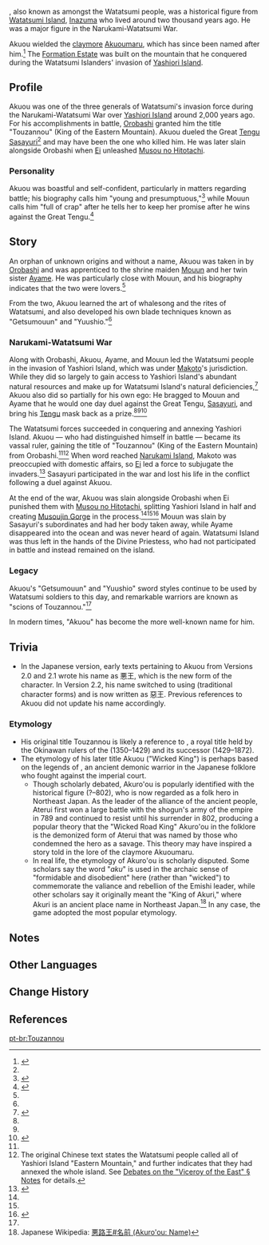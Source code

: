 {{Character Infobox
|type             = Historical
|deceased         = Past
|region           = Inazuma
|affiliation      = Watatsumi Island
|title            = Wicked King
|title2           = King of the Eastern Mountain
|title3           = Viceroy of the East
}}
{{Lang|'''"Akuou"'''|ja=惡王|ja_tl=Wicked King<ref name="title-translation">{{Ref/Book|Debates on the "Viceroy of the East"|quote=(...) would become known as a brutal, savage "wicked king," or Akuou, to the people of Yashiori Island. (...)}}</ref>}}, also known as {{Lang|'''Touzannou'''|ja=東山王|ja_tl=King of the Eastern Mountain<ref name="title-translation" />}} amongst the Watatsumi people, was a historical figure from [[Watatsumi Island]], [[Inazuma]] who lived around two thousand years ago. He was a major figure in the Narukami-Watatsumi War.

Akuou wielded the [[claymore]] [[Akuoumaru]], which has since been named after him.<ref name="Akuoumaru">{{Ref/Weapon|Akuoumaru}}</ref> The [[Formation Estate]] was built on the mountain that he conquered during the Watatsumi Islanders' invasion of [[Yashiori Island]].

==Profile==
Akuou was one of the three generals of Watatsumi's invasion force during the Narukami-Watatsumi War over [[Yashiori Island]] around 2,000 years ago. For his accomplishments in battle, [[Orobashi]] granted him the title "Touzannou" (King of the Eastern Mountain). Akuou dueled the Great [[Tengu]] [[Sasayuri]]<ref name="Akuoumaru" /> and may have been the one who killed him. He was later slain alongside Orobashi when [[Ei]] unleashed [[Musou no Hitotachi]].

===Personality===
Akuou was boastful and self-confident, particularly in matters regarding battle; his biography calls him "young and presumptuous,"<ref name="Debates">{{Ref/Book|Debates on the "Viceroy of the East"}}</ref> while Mouun calls him "full of crap" after he tells her to keep her promise after he wins against the Great Tengu.<ref name="Mouun's Moon">{{Ref/Weapon|Mouun's Moon}}</ref>

==Story==
An orphan of unknown origins and without a name, Akuou was taken in by [[Orobashi]] and was apprenticed to the shrine maiden [[Mouun]] and her twin sister [[Ayame]]. He was particularly close with Mouun, and his biography indicates that the two were lovers.<ref name="Debates" />

From the two, Akuou learned the art of whalesong and the rites of Watatsumi, and also developed his own blade techniques known as "Getsumouun" and "Yuushio."<ref name="Debates" />

===Narukami-Watatsumi War===
Along with Orobashi, Akuou, Ayame, and Mouun led the Watatsumi people in the invasion of Yashiori Island, which was under [[Makoto]]'s jurisdiction. While they did so largely to gain access to Yashiori Island's abundant natural resources and make up for Watatsumi Island's natural deficiencies,<ref>{{Ref/Book|A Preliminary Study of Sangonomiya Folk Belief}}</ref> Akuou also did so partially for his own ego: He bragged to Mouun and Ayame that he would one day duel against the Great Tengu, [[Sasayuri]], and bring his [[Tengu]] mask back as a prize.<ref name="Akuoumaru" /><ref name="Mouun's Moon" /><ref>{{Ref/Weapon|Everlasting Moonglow}}</ref>

The Watatsumi forces succeeded in conquering and annexing Yashiori Island. Akuou &mdash; who had distinguished himself in battle &mdash; became its vassal ruler, gaining the title of "Touzannou" (King of the Eastern Mountain) from Orobashi.<ref name="Debates" /><ref group=Note>The original Chinese text states the Watatsumi people called all of Yashiori Island "Eastern Mountain," and further indicates that they had annexed the whole island. See [[Debates on the "Viceroy of the East"#Notes|Debates on the "Viceroy of the East" § Notes]] for details.</ref> When word reached [[Narukami Island]], Makoto was preoccupied with domestic affairs, so [[Ei]] led a force to subjugate the invaders.<ref>{{Ref/VO|Raiden Shogun|More About Ei: III}}</ref> Sasayuri participated in the war and lost his life in the conflict following a duel against Akuou.

At the end of the war, Akuou was slain alongside Orobashi when Ei punished them with [[Musou no Hitotachi]], splitting Yashiori Island in half and creating [[Musoujin Gorge]] in the process.<ref name="Akuoumaru" /><ref name="Debates" /><ref>{{Ref/Domain|Formation Estate}}</ref> Mouun was slain by Sasayuri's subordinates and had her body taken away, while Ayame disappeared into the ocean and was never heard of again. Watatsumi Island was thus left in the hands of the Divine Priestess, who had not participated in battle and instead remained on the island.

===Legacy===
Akuou's "Getsumouun" and "Yuushio" sword styles continue to be used by Watatsumi soldiers to this day, and remarkable warriors are known as "scions of Touzannou."<ref name="Debates" />

In modern times, "Akuou" has become the more well-known name for him.

==Trivia==
*In the Japanese version, early texts pertaining to Akuou from Versions 2.0 and 2.1 wrote his name as 悪王, which is the new form of the {{Lang|mini=1|ja=悪|ja_rm=Aku}} character. In Version 2.2, his name switched to using ''{{w|Kyūjitai|kyuujitai}}'' (traditional character forms) and is now written as 惡王. Previous references to Akuou did not update his name accordingly.

===Etymology===
*His original title Touzannou is likely a reference to {{Lang|Chuuzan'ou|ja=中山王|ja_lit=King of the Middle Mountain}}, a royal title held by the Okinawan rulers of the {{w|Chūzan|Chuuzan Kingdom}} (1350–1429) and its successor {{w|Ryukyu Kingdom}} (1429–1872).
*The etymology of his later title Akuou ("Wicked King") is perhaps based on the legends of {{Lang|Akuro'ou|ja=悪路王|ja_lit=Wicked Road King}}, an ancient demonic warrior in the Japanese folklore who fought against the imperial court.
**Though scholarly debated, Akuro'ou is popularly identified with the historical figure {{w|Aterui}} (?–802), who is now regarded as a folk hero in Northeast Japan. As the leader of the alliance of the ancient {{w|Emishi}} people, Aterui first won a large battle with the shogun's army of the empire in 789 and continued to resist until his surrender in 802, producing a popular theory that the "Wicked Road King" Akuro'ou in the folklore is the demonized form of Aterui that was named by those who condemned the hero as a savage. This theory may have inspired a story told in the lore of the claymore Akuoumaru.
**In real life, the etymology of Akuro'ou is scholarly disputed. Some scholars say the word "''aku''" is used in the archaic sense of "formidable and disobedient" here (rather than "wicked") to commemorate the valiance and rebellion of the Emishi leader, while other scholars say it originally meant the "King of Akuri," where Akuri is an ancient place name in Northeast Japan.<ref>Japanese Wikipedia: [https://ja.wikipedia.org/wiki/%E6%82%AA%E8%B7%AF%E7%8E%8B#%E5%90%8D%E5%89%8D 悪路王#名前 (Akuro'ou: Name)]</ref> In any case, the game adopted the most popular etymology.

==Notes==
{{Reflist|note=1}}

==Other Languages==
{{Other Languages
|en       = Akuou
|zhs      = 恶王
|zhs_rm   = È Wáng
|zht      = 惡王
|zht_rm   = È Wáng
|zh_tl    = Wicked King
|ja       = 惡王
|ja_rm    = Akuou
|ja_tl    = Wicked King
|ko       = 아쿠오
|ko_rm    = Akuo
|ko_tl    = 
|es       = Rey del Mal
|es_tl    = King of Evil
|fr       = Akuou
|ru       = Акуо
|th       = Akuou
|vi       = Akuou
|de       = Akuou
|id       = Akuou
|pt       = Akuou
}}

==Change History==
{{Change History|2.0}}

==References==
{{Reflist|1}}

[[pt-br:Touzannou]]
